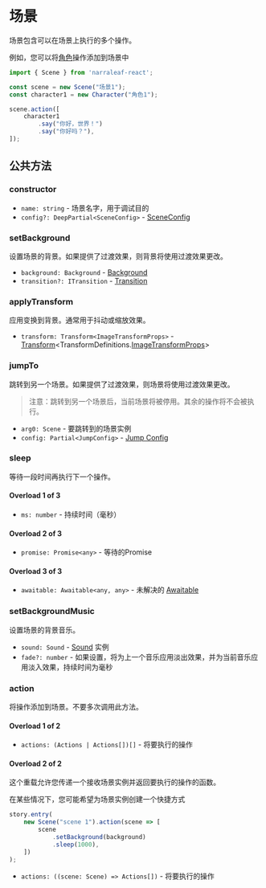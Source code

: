 
# 场景

场景包含可以在场景上执行的多个操作。

例如，您可以将[角色](./character)操作添加到场景中

```ts
import { Scene } from 'narraleaf-react';

const scene = new Scene("场景1");
const character1 = new Character("角色1");

scene.action([
    character1
        .say("你好，世界！")
        .say("你好吗？"),
]);
```

## 公共方法

### constructor

- `name: string` - 场景名字，用于调试目的
- `config?: DeepPartial<SceneConfig>` - [SceneConfig](../types/SceneConfig)

### setBackground

设置场景的背景。如果提供了过渡效果，则背景将使用过渡效果更改。

- `background: Background` - [Background](../types/Background)
- `transition?: ITransition` - [Transition](../types/ITransition)

### applyTransform

应用变换到背景。通常用于抖动或缩放效果。

- `transform: Transform<ImageTransformProps>` - [Transform](../animation/transform)\<TransformDefinitions.[ImageTransformProps](../types/ImageTransformProps)\>

### jumpTo

跳转到另一个场景。如果提供了过渡效果，则场景将使用过渡效果更改。

> 注意：跳转到另一个场景后，当前场景将被停用。其余的操作将不会被执行。

- `arg0: Scene` - 要跳转到的场景实例
- `config: Partial<JumpConfig>` - [Jump Config](../types/JumpConfig)

### sleep

等待一段时间再执行下一个操作。

#### Overload 1 of 3

- `ms: number` - 持续时间（毫秒）

#### Overload 2 of 3

- `promise: Promise<any>` - 等待的Promise

#### Overload 3 of 3

- `awaitable: Awaitable<any, any>` - 未解决的 [Awaitable](../types/Awaitable)

### setBackgroundMusic

设置场景的背景音乐。

- `sound: Sound` - [Sound](./sound) 实例
- `fade?: number` - 如果设置，将为上一个音乐应用淡出效果，并为当前音乐应用淡入效果，持续时间为毫秒

### action

将操作添加到场景。不要多次调用此方法。

#### Overload 1 of 2

- `actions: (Actions | Actions[])[]` - 将要执行的操作

#### Overload 2 of 2

这个重载允许您传递一个接收场景实例并返回要执行的操作的函数。

在某些情况下，您可能希望为场景实例创建一个快捷方式

```ts
story.entry(
    new Scene("scene 1").action(scene => [
        scene
            .setBackground(background)
            .sleep(1000),
    ])
);
```

- `actions: ((scene: Scene) => Actions[])` - 将要执行的操作

